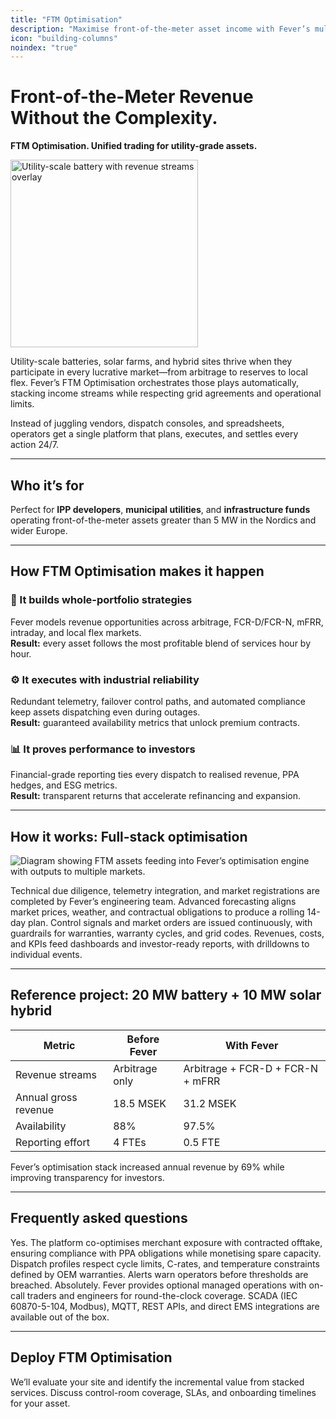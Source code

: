 ```yaml
---
title: "FTM Optimisation"
description: "Maximise front-of-the-meter asset income with Fever’s multi-market trading stack."
icon: "building-columns"
noindex: "true"
---
```


# Front-of-the-Meter Revenue Without the Complexity.

**FTM Optimisation. Unified trading for utility-grade assets.**

<img
  src="/images/hero-dark.png"
  alt="Utility-scale battery with revenue streams overlay"
  noZoom={true}
  height="300"
  className="rounded-xl"
/>

Utility-scale batteries, solar farms, and hybrid sites thrive when they participate in every lucrative market—from arbitrage to reserves to local flex. Fever’s FTM Optimisation orchestrates those plays automatically, stacking income streams while respecting grid agreements and operational limits.

Instead of juggling vendors, dispatch consoles, and spreadsheets, operators get a single platform that plans, executes, and settles every action 24/7.

---

## Who it’s for

Perfect for **IPP developers**, **municipal utilities**, and **infrastructure funds** operating front-of-the-meter assets greater than 5 MW in the Nordics and wider Europe.

---

## How FTM Optimisation makes it happen

### 🧮 It builds whole-portfolio strategies
Fever models revenue opportunities across arbitrage, FCR-D/FCR-N, mFRR, intraday, and local flex markets.\
**Result:** every asset follows the most profitable blend of services hour by hour.

### ⚙️ It executes with industrial reliability
Redundant telemetry, failover control paths, and automated compliance keep assets dispatching even during outages.\
**Result:** guaranteed availability metrics that unlock premium contracts.

### 📊 It proves performance to investors
Financial-grade reporting ties every dispatch to realised revenue, PPA hedges, and ESG metrics.\
**Result:** transparent returns that accelerate refinancing and expansion.

---

## How it works: Full-stack optimisation

![Diagram showing FTM assets feeding into Fever’s optimisation engine with outputs to multiple markets.](/images/hero-light.png)

<Steps>
  <Step title="Asset onboarding">
    Technical due diligence, telemetry integration, and market registrations are completed by Fever’s engineering team.
  </Step>
  <Step title="Portfolio planning">
    Advanced forecasting aligns market prices, weather, and contractual obligations to produce a rolling 14-day plan.
  </Step>
  <Step title="Automated execution">
    Control signals and market orders are issued continuously, with guardrails for warranties, warranty cycles, and grid codes.
  </Step>
  <Step title="Settlement + analytics">
    Revenues, costs, and KPIs feed dashboards and investor-ready reports, with drilldowns to individual events.
  </Step>
</Steps>

---

## Reference project: 20 MW battery + 10 MW solar hybrid

| Metric | Before Fever | With Fever |
| ------ | ------------ | ---------- |
| Revenue streams | Arbitrage only | Arbitrage + FCR-D + FCR-N + mFRR |
| Annual gross revenue | 18.5 MSEK | 31.2 MSEK |
| Availability | 88% | 97.5% |
| Reporting effort | 4 FTEs | 0.5 FTE |

<success>
  Fever’s optimisation stack increased annual revenue by 69% while improving transparency for investors.
</success>

---

## Frequently asked questions

<AccordionGroup>
  <Accordion title="Can Fever manage hybrid PPAs?">
    Yes. The platform co-optimises merchant exposure with contracted offtake, ensuring compliance with PPA obligations while monetising spare capacity.
  </Accordion>
  <Accordion title="How are warranties protected?">
    Dispatch profiles respect cycle limits, C-rates, and temperature constraints defined by OEM warranties. Alerts warn operators before thresholds are breached.
  </Accordion>
  <Accordion title="Do you offer 24/7 control-room services?">
    Absolutely. Fever provides optional managed operations with on-call traders and engineers for round-the-clock coverage.
  </Accordion>
  <Accordion title="What data integrations are supported?">
    SCADA (IEC 60870-5-104, Modbus), MQTT, REST APIs, and direct EMS integrations are available out of the box.
  </Accordion>
</AccordionGroup>

---

## Deploy FTM Optimisation

<CardGroup cols={2}>
  <Card title="Book a feasibility study" icon="chart-line" href="/get-started">
    We’ll evaluate your site and identify the incremental value from stacked services.
  </Card>
  <Card title="Meet our operations team" icon="headset" href="/contact">
    Discuss control-room coverage, SLAs, and onboarding timelines for your asset.
  </Card>
</CardGroup>
